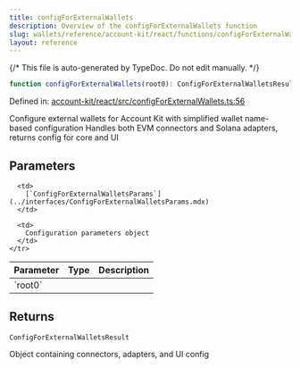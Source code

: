 ```yaml
---
title: configForExternalWallets
description: Overview of the configForExternalWallets function
slug: wallets/reference/account-kit/react/functions/configForExternalWallets
layout: reference
---
```


{/* This file is auto-generated by TypeDoc. Do not edit manually. */}

```ts
function configForExternalWallets(root0): ConfigForExternalWalletsResult;
```

Defined in: [account-kit/react/src/configForExternalWallets.ts:56](https://github.com/alchemyplatform/aa-sdk/blob/17aad1f572375d42a06c7e3238078a88a435d459/account-kit/react/src/configForExternalWallets.ts#L56)

Configure external wallets for Account Kit with simplified wallet name-based configuration
Handles both EVM connectors and Solana adapters, returns config for core and UI

## Parameters

<table>
  <thead>
    <tr>
      <th align="left">Parameter</th>
      <th align="left">Type</th>
      <th align="left">Description</th>
    </tr>
  </thead>

  <tbody>
    <tr>
      <td>
        `root0`
      </td>

      <td>
        [`ConfigForExternalWalletsParams`](../interfaces/ConfigForExternalWalletsParams.mdx)
      </td>

      <td>
        Configuration parameters object
      </td>
    </tr>

  </tbody>
</table>

## Returns

`ConfigForExternalWalletsResult`

Object containing connectors, adapters, and UI config
